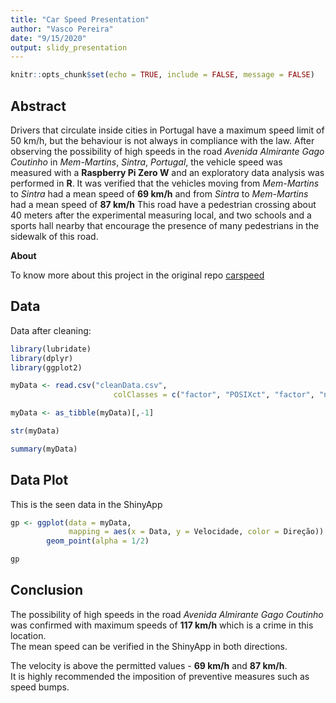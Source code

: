 ```yaml
---
title: "Car Speed Presentation"
author: "Vasco Pereira"
date: "9/15/2020"
output: slidy_presentation
---
```


```r
knitr::opts_chunk$set(echo = TRUE, include = FALSE, message = FALSE)
```

## Abstract

Drivers that circulate inside cities in Portugal have a maximum speed limit of 50 km/h, but the behaviour is not always in compliance with the law.
After observing the possibility of high speeds in the road *Avenida Almirante Gago Coutinho* in *Mem-Martins*, *Sintra*, *Portugal*, the vehicle speed was measured with a **Raspberry Pi Zero W** and an exploratory data analysis was performed in **R**.
It was verified that the vehicles moving from *Mem-Martins* to *Sintra* had a mean speed of **69 km/h** and from *Sintra* to *Mem-Martins* had a mean speed of **87 km/h**
This road have a pedestrian crossing about 40 meters after the experimental measuring local, and two schools and a sports hall nearby that encourage the presence of many pedestrians in the sidewalk of this road.

**About**

To know more about this project in the original repo [carspeed](https://github.com/VascoRibeiroPereira/carspeed.py)

## Data

Data after cleaning:

```r

library(lubridate)
library(dplyr)
library(ggplot2)

myData <- read.csv("cleanData.csv", 
                       colClasses = c("factor", "POSIXct", "factor", "numeric"))

myData <- as_tibble(myData)[,-1]

```

```r

str(myData)

summary(myData)

```

## Data Plot
This is the seen data in the ShinyApp

```r

gp <- ggplot(data = myData, 
             mapping = aes(x = Data, y = Velocidade, color = Direção)) + 
        geom_point(alpha = 1/2)

gp

```

## Conclusion

The possibility of high speeds in the road *Avenida Almirante Gago Coutinho* was confirmed with maximum speeds of **117 km/h** which is a crime in this location.   
The mean speed can be verified in the ShinyApp in both directions. 

The velocity is above the permitted values - **69 km/h** and **87 km/h**.   
It is highly recommended the imposition of preventive measures such as speed bumps.   